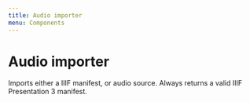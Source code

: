```yaml
---
title: Audio importer
menu: Components
---
```


# Audio importer
Imports either a IIIF manifest, or audio source. Always returns a valid IIIF Presentation 3 manifest.

<PropsTable of={AudioImporter} />